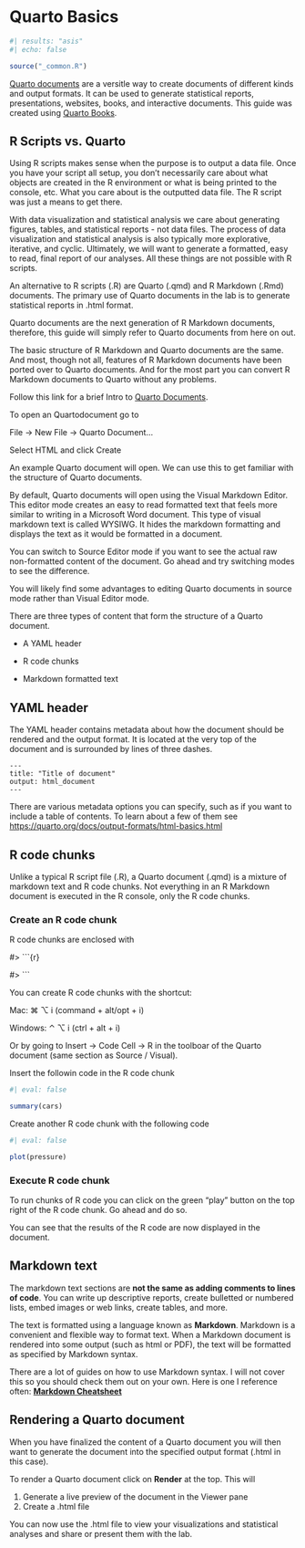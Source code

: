 # Quarto Basics {#sec-quarto-basics}

```r
#| results: "asis"
#| echo: false

source("_common.R")
```

[Quarto documents](https://quarto.org) are a versitle way to create documents of different kinds and output formats. It can be used to generate statistical reports, presentations, websites, books, and interactive documents. This guide was created using [Quarto Books](https://quarto.org/docs/books/).

## R Scripts vs. Quarto {#sec-r-scripts-vs.-quarto}

Using R scripts makes sense when the purpose is to output a data file. Once you have your script all setup, you don't necessarily care about what objects are created in the R environment or what is being printed to the console, etc. What you care about is the outputted data file. The R script was just a means to get there.

With data visualization and statistical analysis we care about generating figures, tables, and statistical reports - not data files. The process of data visualization and statistical analysis is also typically more explorative, iterative, and cyclic. Ultimately, we will want to generate a formatted, easy to read, final report of our analyses. All these things are not possible with R scripts.

An alternative to R scripts (.R) are Quarto (.qmd) and R Markdown (.Rmd) documents. The primary use of Quarto documents in the lab is to generate statistical reports in .html format.

::: callout-note
Quarto documents are the next generation of R Markdown documents, therefore, this guide will simply refer to Quarto documents from here on out.

The basic structure of R Markdown and Quarto documents are the same. And most, though not all, features of R Markdown documents have been ported over to Quarto documents. And for the most part you can convert R Markdown documents to Quarto without any problems.
:::

Follow this link for a brief Intro to [Quarto Documents](https://quarto.org/docs/blog/posts/2023-05-15-get-started/).

To open an Quartodocument go to

File -\> New File -\> Quarto Document...

Select HTML and click Create

An example Quarto document will open. We can use this to get familiar with the structure of Quarto documents.

By default, Quarto documents will open using the Visual Markdown Editor. This editor mode creates an easy to read formatted text that feels more similar to writing in a Microsoft Word document. This type of visual markdown text is called WYSIWG. It hides the markdown formatting and displays the text as it would be formatted in a document.

::: callout-note
You can switch to Source Editor mode if you want to see the actual raw non-formatted content of the document. Go ahead and try switching modes to see the difference.

You will likely find some advantages to editing Quarto documents in source mode rather than Visual Editor mode.
:::

There are three types of content that form the structure of a Quarto document.

-   A YAML header

-   R code chunks

-   Markdown formatted text

## YAML header {#sec-yaml-header}

The YAML header contains metadata about how the document should be rendered and the output format. It is located at the very top of the document and is surrounded by lines of three dashes.

```         
---
title: "Title of document"
output: html_document
---
```

There are various metadata options you can specify, such as if you want to include a table of contents. To learn about a few of them see <https://quarto.org/docs/output-formats/html-basics.html>

## R code chunks {#sec-r-code-chunks}

Unlike a typical R script file (.R), a Quarto document (.qmd) is a mixture of markdown text and R code chunks. Not everything in an R Markdown document is executed in the R console, only the R code chunks.

### Create an R code chunk

R code chunks are enclosed with

#\> \`\`\`{r}

#\> \`\`\`

You can create R code chunks with the shortcut:

Mac: ⌘ ⌥ i (command + alt/opt + i)

Windows: ⌃ ⌥ i (ctrl + alt + i)

Or by going to Insert -\> Code Cell -\> R in the toolboar of the Quarto document (same section as Source / Visual).

Insert the followin code in the R code chunk

```r
#| eval: false

summary(cars)
```

Create another R code chunk with the following code

```r
#| eval: false

plot(pressure)
```

### Execute R code chunk

To run chunks of R code you can click on the green "play" button on the top right of the R code chunk. Go ahead and do so.

You can see that the results of the R code are now displayed in the document.

## Markdown text {#sec-markdown-text}

The markdown text sections are **not the same as adding comments to lines of code**. You can write up descriptive reports, create bulletted or numbered lists, embed images or web links, create tables, and more.

The text is formatted using a language known as **Markdown**. Markdown is a convenient and flexible way to format text. When a Markdown document is rendered into some output (such as html or PDF), the text will be formatted as specified by Markdown syntax.

There are a lot of guides on how to use Markdown syntax. I will not cover this so you should check them out on your own. Here is one I reference often: [**Markdown Cheatsheet**](https://github.com/adam-p/markdown-here/wiki/Markdown-Cheatsheet){target="_blank"}

## Rendering a Quarto document {#sec-rendering-a-quarto-document}

When you have finalized the content of a Quarto document you will then want to generate the document into the specified output format (.html in this case).

To render a Quarto document click on **Render** at the top. This will

1.  Generate a live preview of the document in the Viewer pane
2.  Create a .html file

You can now use the .html file to view your visualizations and statistical analyses and share or present them with the lab.
